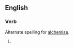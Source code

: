 ==English==

===Verb===
{{en-verb|alchemiz|ing}}

Alternate spelling for [[alchemise]].
# {{defn|English}}